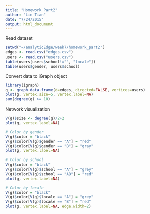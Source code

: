 ```yaml
---
title: "Homework Part2"
author: "Lin Tian"
date: "7/24/2015"
output: html_document
---
```


Read dataset

```r
setwd("~/analyticEdge/week7/homework_part2")
edges <- read.csv("edges.csv")
users <- read.csv("users.csv")
table(users[users$school!="", "locale"])
table(users$gender, users$school)
```

Convert data to iGraph object

```r
library(igraph)
g <- graph.data.frame(d=edges, directed=FALSE, vertices=users)
plot(g, vertex.size=5, vertex.label=NA)
sum(degree(g) >= 10)
```

Network visualization

```r
V(g)$size <- degree(g)/2+2
plot(g, vertex.label=NA)

# Color by gender
V(g)$color = "black"
V(g)$color[V(g)$gender == "A"] = "red"
V(g)$color[V(g)$gender == "B"] = "gray"
plot(g, vertex.label=NA)

# Color by school
V(g)$color = "black"
V(g)$color[V(g)$school == "A"] = "grey"
V(g)$color[V(g)$school == "AB"] = "red"
plot(g, vertex.label=NA)

# Color by locale
V(g)$color = "black"
V(g)$color[V(g)$locale == "A"] = "grey"
V(g)$color[V(g)$locale == "B"] = "red"
plot(g, vertex.label=NA, edge.width=2)
```

